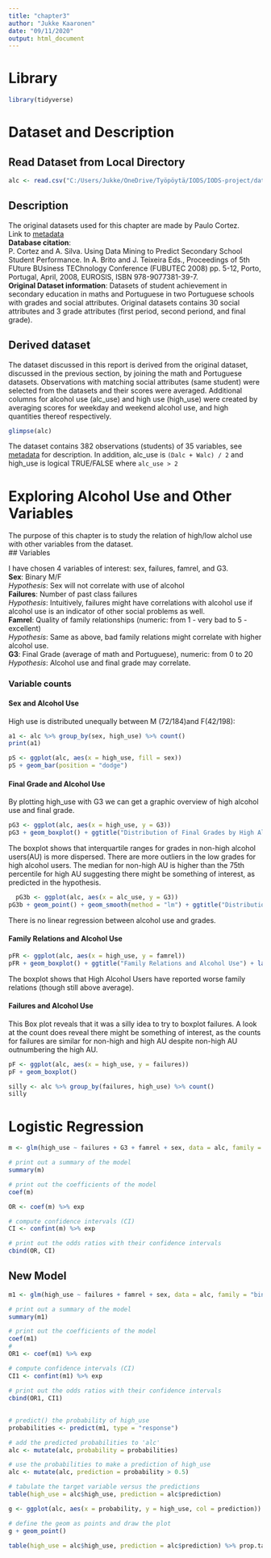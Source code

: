 ```yaml
---
title: "chapter3"
author: "Jukke Kaaronen"
date: "09/11/2020"
output: html_document
---
```

# Library
```r
library(tidyverse)
```

# Dataset and Description

## Read Dataset from Local Directory

```r
alc <- read.csv("C:/Users/Jukke/OneDrive/Työpöytä/IODS/IODS-project/data/alc.csv")
```

## Description
  
  The original datasets used for this chapter are made by Paulo Cortez.  
Link to [metadata](https://archive.ics.uci.edu/ml/datasets/Student+Performance)  
**Database citation**:  
P. Cortez and A. Silva. Using Data Mining to Predict Secondary School Student Performance. In A. Brito and J. Teixeira Eds., Proceedings of 5th FUture BUsiness TEChnology Conference (FUBUTEC 2008) pp. 5-12, Porto, Portugal, April, 2008, EUROSIS, ISBN 978-9077381-39-7.  
**Original Dataset information**: Datasets of student achievement in secondary education in maths and Portuguese in two Portuguese schools with grades and social attributes. Original datasets contains 30 social attributes and 3 grade attributes (first period, second periond, and final grade).  

## Derived dataset

The dataset discussed in this report is derived from the original dataset, discussed in the previous section, by joining the math and Portuguese datasets. Observations with matching social attributes (same student) were selected from the datasets and their scores were averaged. Additional columns for alcohol use (alc_use) and high use (high_use) were created by averaging scores for weekday and weekend alcohol use, and high quantities thereof respectively.

```r
glimpse(alc)
```
  
  The dataset contains 382 observations (students) of 35 variables, see [metadata](https://archive.ics.uci.edu/ml/datasets/Student+Performance) for description. In addition, alc_use is `(Dalc + Walc) / 2` and high_use is logical TRUE/FALSE where `alc_use > 2`  
  
# Exploring Alcohol Use and Other Variables

The purpose of this chapter is to study the relation of high/low alchol use with other variables from the dataset.  
## Variables

  I have chosen 4 variables of interest: sex, failures, famrel, and G3.  
**Sex**: Binary M/F  
*Hypothesis*: Sex will not correlate with use of alcohol  
**Failures**: Number of past class failures  
*Hypothesis*: Intuitively, failures might have correlations with alcohol use if alcohol use is an indicator of other social problems as well.  
**Famrel**: Quality of family relationships (numeric: from 1 - very bad to 5 - excellent)  
*Hypothesis*: Same as above, bad family relations might correlate with higher alcohol use.  
**G3**: Final Grade (average of math and Portuguese), numeric: from 0 to 20  
*Hypothesis*: Alcohol use and final grade may correlate.  

### Variable counts

#### Sex and Alcohol Use
  
  High use is distributed unequally between M (72/184)and F(42/198):

```r
a1 <- alc %>% group_by(sex, high_use) %>% count()
print(a1)

pS <- ggplot(alc, aes(x = high_use, fill = sex))
pS + geom_bar(position = "dodge")

```
  
#### Final Grade and Alcohol Use
  
  By plotting high_use with G3 we can get a graphic overview of high alcohol use and final grade. 
```r
pG3 <- ggplot(alc, aes(x = high_use, y = G3))
pG3 + geom_boxplot() + ggtitle("Distribution of Final Grades by High Alcohol Use") + labs(y = "Grade", x = "High Alcohol Use")

```
  
  The boxplot shows that interquartile ranges for grades in non-high alcohol users(AU) is more dispersed. There are more outliers in the low grades for high alcohol users. The median for non-high AU is higher than the 75th percentile for high AU suggesting there might be something of interest, as predicted in the hypothesis.
```r
  pG3b <- ggplot(alc, aes(x = alc_use, y = G3))
pG3b + geom_point() + geom_smooth(method = "lm") + ggtitle("Distribution of Final Grade by Alchol Use") + labs(x = "Alcohol Use", y = "Final Grade")
```
  
  There is no linear regression between alcohol use and grades.  
  
#### Family Relations and Alcohol Use
  
  
```r
pFR <- ggplot(alc, aes(x = high_use, y = famrel))
pFR + geom_boxplot() + ggtitle("Family Relations and Alcohol Use") + labs(y = "Family Relation bad-excellent", x = "High Alcohol Use")
```
  
  
The boxplot shows that High Alcohol Users have reported worse family relations (though still above average).
  
#### Failures and Alcohol Use
  
  This Box plot reveals that it was a silly idea to try to boxplot failures. A look at the count does reveal there might be something of interest, as the counts for failures are similar for non-high and high AU despite non-high AU outnumbering the high AU.
```r
pF <- ggplot(alc, aes(x = high_use, y = failures))
pF + geom_boxplot()

silly <- alc %>% group_by(failures, high_use) %>% count()
silly
```

# Logistic Regression

```r
m <- glm(high_use ~ failures + G3 + famrel + sex, data = alc, family = "binomial")

# print out a summary of the model
summary(m)

# print out the coefficients of the model
coef(m)
```

```r
OR <- coef(m) %>% exp

# compute confidence intervals (CI)
CI <- confint(m) %>% exp

# print out the odds ratios with their confidence intervals
cbind(OR, CI)
```

## New Model
```r
m1 <- glm(high_use ~ failures + famrel + sex, data = alc, family = "binomial")

# print out a summary of the model
summary(m1)

# print out the coefficients of the model
coef(m1)
#
OR1 <- coef(m1) %>% exp

# compute confidence intervals (CI)
CI1 <- confint(m1) %>% exp

# print out the odds ratios with their confidence intervals
cbind(OR1, CI1)
```

##
```r

# predict() the probability of high_use
probabilities <- predict(m1, type = "response")

# add the predicted probabilities to 'alc'
alc <- mutate(alc, probability = probabilities)

# use the probabilities to make a prediction of high_use
alc <- mutate(alc, prediction = probability > 0.5)

# tabulate the target variable versus the predictions
table(high_use = alc$high_use, prediction = alc$prediction)

g <- ggplot(alc, aes(x = probability, y = high_use, col = prediction))

# define the geom as points and draw the plot
g + geom_point()

table(high_use = alc$high_use, prediction = alc$prediction) %>% prop.table %>% addmargins
```